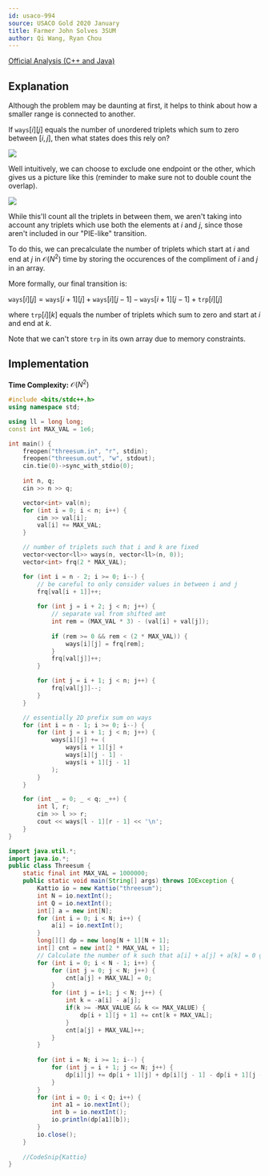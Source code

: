 ```yaml
---
id: usaco-994
source: USACO Gold 2020 January
title: Farmer John Solves 3SUM
author: Qi Wang, Ryan Chou
---
```


[Official Analysis (C++ and Java)](http://www.usaco.org/current/data/sol_threesum_gold_jan20.html)

## Explanation

Although the problem may be daunting at first, it helps to think about how a smaller range is connected to another.

If $\texttt{ways}[i][j]$ equals the number of unordered triplets which sum to zero between $[i, j]$, then what states does this rely on?

![](usaco-994/init.png)

Well intuitively, we can choose to exclude one endpoint or the other, which gives us a picture like this (reminder to make sure not to double count the overlap).

![](usaco-994/ps.png)

While this'll count all the triplets in between them, we aren't taking into account any triplets which use both the elements at $i$ and $j$, since those aren't included in our "PIE-like" transition.

To do this, we can precalculate the number of triplets which start at $i$ and end at $j$ in $\mathcal{O}(N^2)$ time by storing the occurences of the compliment of $i$ and $j$ in an array.

More formally, our final transition is:

$\texttt{ways}[i][j] = \texttt{ways}[i + 1][j] + \texttt{ways}[i][j - 1] - \texttt{ways}[i + 1][j - 1] + \texttt{trp}[i][j]$

where $\texttt{trp}[i][k]$ equals the number of triplets which sum to zero and start at $i$ and end at $k$.

Note that we can't store $\texttt{trp}$ in its own array due to memory constraints.


## Implementation

**Time Complexity:** $\mathcal{O}(N^2)$

<LanguageSection>

<CPPSection>

```cpp
#include <bits/stdc++.h>
using namespace std;

using ll = long long;
const int MAX_VAL = 1e6;

int main() {
	freopen("threesum.in", "r", stdin);
	freopen("threesum.out", "w", stdout);
	cin.tie(0)->sync_with_stdio(0);
	
	int n, q;
	cin >> n >> q;

	vector<int> val(n);
	for (int i = 0; i < n; i++) {
		cin >> val[i];
		val[i] += MAX_VAL;
	}

	// number of triplets such that i and k are fixed
	vector<vector<ll>> ways(n, vector<ll>(n, 0));
	vector<int> frq(2 * MAX_VAL);

	for (int i = n - 2; i >= 0; i--) {
		// be careful to only consider values in between i and j
		frq[val[i + 1]]++;
		
		for (int j = i + 2; j < n; j++) {
			// separate val from shifted amt
			int rem = (MAX_VAL * 3) - (val[i] + val[j]);
			
			if (rem >= 0 && rem < (2 * MAX_VAL)) {
				ways[i][j] = frq[rem];
			}
			frq[val[j]]++;
		}

		for (int j = i + 1; j < n; j++) {
			frq[val[j]]--;
		}
	}

	// essentially 2D prefix sum on ways
	for (int i = n - 1; i >= 0; i--) {
		for (int j = i + 1; j < n; j++) {
			ways[i][j] += (
				ways[i + 1][j] +
				ways[i][j - 1] -
				ways[i + 1][j - 1]
			);
		}
	}

	for (int _ = 0; _ < q; _++) {
		int l, r;
		cin >> l >> r;
		cout << ways[l - 1][r - 1] << '\n';
	}
}
```
</CPPSection>
<JavaSection>

```java
import java.util.*;
import java.io.*;
public class Threesum {
	static final int MAX_VAL = 1000000;
	public static void main(String[] args) throws IOException {
		Kattio io = new Kattio("threesum");
		int N = io.nextInt();
		int Q = io.nextInt();
		int[] a = new int[N];
		for (int i = 0; i < N; i++) {
			a[i] = io.nextInt();
		}
		long[][] dp = new long[N + 1][N + 1];
		int[] cnt = new int[2 * MAX_VAL + 1];
		// Calculate the number of k such that a[i] + a[j] + a[k] = 0 given i and j
		for (int i = 0; i < N - 1; i++) {
			for (int j = 0; j < N; j++) {
				cnt[a[j] + MAX_VAL] = 0;
			}
			for (int j = i+1; j < N; j++) {
				int k = -a[i] - a[j];
				if(k >= -MAX_VALUE && k <= MAX_VALUE) {
					dp[i + 1][j + 1] += cnt[k + MAX_VAL];
				}
				cnt[a[j] + MAX_VAL]++;
			}
		}
		
		for (int i = N; i >= 1; i--) {
			for (int j = i + 1; j <= N; j++) {
				dp[i][j] += dp[i + 1][j] + dp[i][j - 1] - dp[i + 1][j - 1];
			}
		}
		for (int i = 0; i < Q; i++) {
			int a1 = io.nextInt();
			int b = io.nextInt();
			io.println(dp[a1][b]);
		}
		io.close();
	}
	
	//CodeSnip{Kattio}
}
```
</JavaSection>
</LanguageSection>
